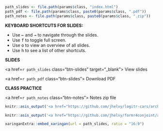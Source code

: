 
```r
path_slides <- file.path(params$class, "index.html")
path_pdf <- file.path(params$class, paste0(params$class, ".pdf"))
path_notes <- file.path(params$class, paste0(params$class, ".zip"))
```

::: {.grid}

::: {.g-col-6}

**KEYBOARD SHORTCUTS FOR SLIDES:**

- Use <kbd>←</kbd> and <kbd>→</kbd> to navigate through the slides.
- Use <kbd>f</kbd> to toggle full screen.
- Use <kbd>o</kbd> to view an overview of all slides.
- Use <kbd>h</kbd> to see a list of other shortcuts.

:::

::: {.g-col-3}

::: {.class-buttons}

**SLIDES**

<a href=`r path_slides` class="btn-slides" target="_blank"><i class="fas fa-external-link-alt"></i> View slides</a>

<a href=`r path_pdf` class="btn-slides"><i class="fas fa-file-pdf"></i> Download PDF</a>

:::

:::

::: {.g-col-3}

::: {.class-buttons}

**CLASS PRACTICE**

<a href=`r path_notes` class="btn-notes"><i class="fas fa-download"></i> Notes zip file</a>

```r
knitr::asis_output('<a href="https://github.com/jhelvy/logitr-cars/archive/refs/heads/main.zip" class="btn-notes"><i class="fas fa-download"></i> logitr-cars</a>')
```

```r
knitr::asis_output('<a href="https://github.com/jhelvy/formr4conjoint/archive/refs/heads/master.zip" class="btn-notes"><i class="fas fa-download"></i> formr4conjoint</a>')
```

:::

:::

:::

```r
xaringanExtra::embed_xaringan(url = path_slides, ratio = "16:9")
```
